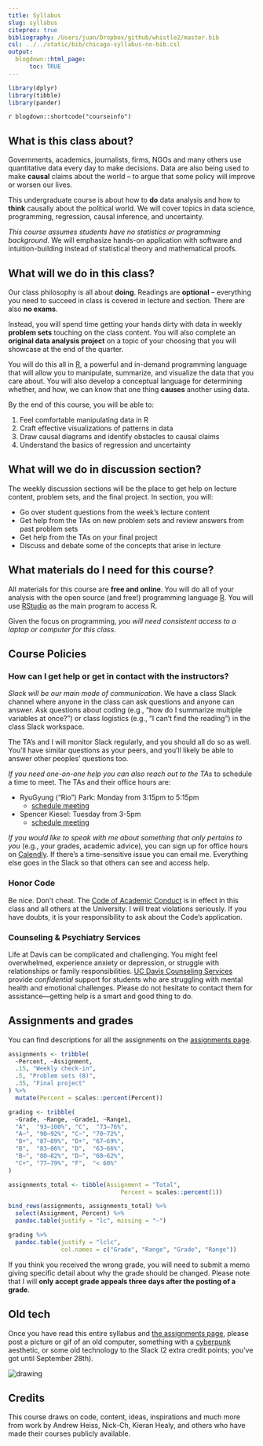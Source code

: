 ```yaml
---
title: Syllabus
slug: syllabus
citeproc: true
bibliography: /Users/juan/Dropbox/github/whistle2/master.bib
csl: ../../static/bib/chicago-syllabus-no-bib.csl
output:
  blogdown::html_page:
      toc: TRUE
---
```



```r
library(dplyr)
library(tibble)
library(pander)
```


`r blogdown::shortcode("courseinfo")`


## What is this class about? 


Governments, academics, journalists, firms, NGOs and many others use quantitative data every day to make decisions. Data are also being used to make **causal** claims about the world -- to argue that some policy will improve or worsen our lives. 


This undergraduate course is about how to **do** data analysis and how to **think** causally about the political world. We will cover topics in data science, programming, regression, causal inference, and uncertainty. 


*This course assumes students have no statistics or programming background*. We will emphasize hands-on application with software and intuition-building instead of statistical theory and mathematical proofs.



## What will we do in this class? 



Our class philosophy is all about **doing**. Readings are **optional** -- everything you need to succeed in class is covered in lecture and section. There are also **no exams**. 


Instead, you will spend time getting your hands dirty with data in weekly **problem sets** touching on the class content. You will also complete an **original data analysis project** on a topic of your choosing that you will showcase at the end of the quarter. 


You will do this all in [R](https://www.r-project.org/), a powerful and in-demand programming language that will allow you to manipulate, summarize, and visualize the data that you care about. You will also develop a conceptual language for determining whether, and how, we can know that one thing **causes** another using data. 


By the end of this course, you will be able to:


1. Feel comfortable manipulating data in R
2. Craft effective visualizations of patterns in data
3. Draw causal diagrams and identify obstacles to causal claims
4. Understand the basics of regression and uncertainty



## What will we do in discussion section? 


The weekly discussion sections will be the place to get help on lecture content, problem sets, and the final project. In section, you will: 

- Go over student questions from the week's lecture content
- Get help from the TAs on new problem sets and review answers from past problem sets
- Get help from the TAs on your final project
- Discuss and debate some of the concepts that arise in lecture



## What materials do I need for this course?


All materials for this course are **free and online**. You will do all of your analysis with the open source (and free!) programming language [R](https://cran.r-project.org/). You will use [RStudio](https://www.rstudio.com/) as the main program to access R. 


Given the focus on programming, *you will need consistent access to a laptop or computer for this class*. 



## Course Policies


### How can I get help or get in contact with the instructors?


*Slack will be our main mode of communication*. We have a class Slack channel where anyone in the class can ask questions and anyone can answer. Ask questions about coding (e.g., "how do I summarize multiple variables at once?") or class logistics (e.g., "I can't find the reading") in the class Slack workspace. 


The TA's and I will monitor Slack regularly, and you should all do so as well. You'll have similar questions as your peers, and you'll likely be able to answer other peoples' questions too.


*If you need one-on-one help you can also reach out to the TAs* to schedule a time to meet. The TAs and their office hours are:

- RyuGyung ("Rio") Park: Monday from 3:15pm to 5:15pm
  - [schedule meeting](https://calendly.com/riopark/pol-51-office-hours)
- Spencer Kiesel: Tuesday from 3-5pm
  - [schedule meeting](https://calendly.com/skiesel-2/spencer-kiesel-office-hours)



*If you would like to speak with me about something that only pertains to you* (e.g., your grades, academic advice), you can sign up for office hours on [Calendly](https://calendly.com/juan-f-tellez). If there's a time-sensitive issue you can email me. Everything else goes in the Slack so that others can see and access help. 


### Honor Code

Be nice. Don't cheat. The [Code of Academic Conduct](https://ossja.ucdavis.edu/code-academic-conduct) is in effect in this class and all others at the University. I will treat violations seriously. If you have doubts, it is your responsibility to ask about the Code’s application.


### Counseling & Psychiatry Services


Life at Davis can be complicated and challenging. You might feel overwhelmed, experience anxiety or depression, or struggle with relationships or family responsibilities. [UC Davis Counseling Services](https://shcs.ucdavis.edu/services/counseling-services) provide *confidential* support for students who are struggling with mental health and emotional challenges. Please do not hesitate to contact them for assistance—getting help is a smart and good thing to do.



## Assignments and grades

You can find descriptions for all the assignments on the [assignments page](/assignment/).


```r
assignments <- tribble(
  ~Percent, ~Assignment,
  .15, "Weekly check-in",
  .5, "Problem sets (8)",
  .35, "Final project"
) %>%
  mutate(Percent = scales::percent(Percent))

grading <- tribble(
  ~Grade, ~Range, ~Grade1, ~Range1,
  "A",  "93–100%", "C",  "73–76%",
  "A−", "90–92%", "C−", "70–72%",
  "B+", "87–89%", "D+", "67–69%",
  "B",  "83–86%", "D",  "63–66%",
  "B−", "80–82%", "D−", "60–62%",
  "C+", "77–79%", "F",  "< 60%"
)
```

```r
assignments_total <- tibble(Assignment = "Total",
                                Percent = scales::percent(1))

bind_rows(assignments, assignments_total) %>% 
  select(Assignment, Percent) %>% 
  pandoc.table(justify = "lc", missing = "—")
```


```r
grading %>%
  pandoc.table(justify = "lclc", 
               col.names = c("Grade", "Range", "Grade", "Range"))
```


If you think you received the wrong grade, you will need to submit a memo giving specific detail about why the grade should be changed. Please note that I will **only accept grade appeals three days after the posting of a grade**.



## Old tech

Once you have read this entire syllabus and [the assignments page](/assignment/), please post a picture or gif of an old computer, something with a [cyberpunk](https://en.wikipedia.org/wiki/Cyberpunk) aesthetic, or some old technology to the Slack (2 extra credit points; you’ve got until September 28th).


<img src="/media/cyber-green.gif" alt="drawing"/>



## Credits

This course draws on code, content, ideas, inspirations and much more from work by Andrew Heiss, Nick-Ch, Kieran Healy, and others who have made their courses publicly available.
